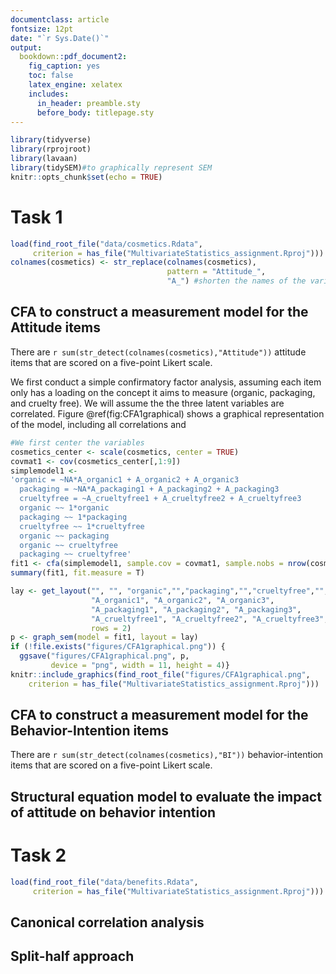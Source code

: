 ```yaml
---
documentclass: article
fontsize: 12pt
date: "`r Sys.Date()`"
output: 
  bookdown::pdf_document2: 
    fig_caption: yes
    toc: false
    latex_engine: xelatex
    includes:
      in_header: preamble.sty
      before_body: titlepage.sty
---
```


```r
library(tidyverse)
library(rprojroot)
library(lavaan)
library(tidySEM)#to graphically represent SEM
knitr::opts_chunk$set(echo = TRUE)
```

# Task 1

```r
load(find_root_file("data/cosmetics.Rdata", 
     criterion = has_file("MultivariateStatistics_assignment.Rproj")))
colnames(cosmetics) <- str_replace(colnames(cosmetics), 
                                   pattern = "Attitude_", 
                                   "A_") #shorten the names of the variables
```

## CFA to construct a measurement model for the Attitude items
There are `r sum(str_detect(colnames(cosmetics),"Attitude"))` attitude items that are scored on a five-point Likert scale.

We first conduct a simple confirmatory factor analysis, assuming each item only has a loading on the concept it aims to measure (organic, packaging, and cruelty free). We will assume the the three latent variables are correlated. Figure \@ref(fig:CFA1graphical) shows a graphical representation of the model, including all correlations and 

```r
#We first center the variables
cosmetics_center <- scale(cosmetics, center = TRUE)
covmat1 <- cov(cosmetics_center[,1:9])
simplemodel1 <- 
'organic = ~NA*A_organic1 + A_organic2 + A_organic3
  packaging = ~NA*A_packaging1 + A_packaging2 + A_packaging3
  crueltyfree = ~A_crueltyfree1 + A_crueltyfree2 + A_crueltyfree3
  organic ~~ 1*organic
  packaging ~~ 1*packaging
  crueltyfree ~~ 1*crueltyfree
  organic ~~ packaging
  organic ~~ crueltyfree
  packaging ~~ crueltyfree'
fit1 <- cfa(simplemodel1, sample.cov = covmat1, sample.nobs = nrow(cosmetics))
summary(fit1, fit.measure = T)
```


```r
lay <- get_layout("", "", "organic","","packaging","","crueltyfree","", "",
                  "A_organic1", "A_organic2", "A_organic3", 
                  "A_packaging1", "A_packaging2", "A_packaging3", 
                  "A_crueltyfree1", "A_crueltyfree2", "A_crueltyfree3", 
                  rows = 2)
p <- graph_sem(model = fit1, layout = lay)
if (!file.exists("figures/CFA1graphical.png")) {
  ggsave("figures/CFA1graphical.png", p, 
         device = "png", width = 11, height = 4)}
knitr::include_graphics(find_root_file("figures/CFA1graphical.png", 
    criterion = has_file("MultivariateStatistics_assignment.Rproj")))
```

## CFA to construct a measurement model for the Behavior-Intention items
There are `r sum(str_detect(colnames(cosmetics),"BI"))` behavior-intention items that are scored on a five-point Likert scale. 

## Structural equation model to evaluate the impact of attitude on behavior intention

# Task 2

```r
load(find_root_file("data/benefits.Rdata", 
     criterion = has_file("MultivariateStatistics_assignment.Rproj")))
```

## Canonical correlation analysis


## Split-half approach
